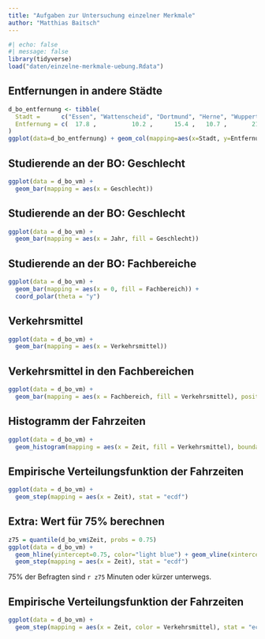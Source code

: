 ```yaml
---
title: "Aufgaben zur Untersuchung einzelner Merkmale"
author: "Matthias Baitsch"
---
```


```r
#| echo: false
#| message: false
library(tidyverse)
load("daten/einzelne-merkmale-uebung.Rdata")
```

## Entfernungen in andere Städte

```r
d_bo_entfernung <- tibble(
  Stadt =      c("Essen", "Wattenscheid", "Dortmund", "Herne", "Wuppertal", "Gelsenkirchen", "Mühlheim"),
  Entfernung = c(  17.8 ,          10.2 ,      15.4 ,   10.7 ,       21.4 ,           14.1 ,      27.2 )
)
ggplot(data=d_bo_entfernung) + geom_col(mapping=aes(x=Stadt, y=Entfernung))
```

## Studierende an der BO: Geschlecht

```r
ggplot(data = d_bo_vm) +
  geom_bar(mapping = aes(x = Geschlecht))
```

## Studierende an der BO: Geschlecht

```r
ggplot(data = d_bo_vm) +
  geom_bar(mapping = aes(x = Jahr, fill = Geschlecht))
```

## Studierende an der BO: Fachbereiche

```r
ggplot(data = d_bo_vm) +
  geom_bar(mapping = aes(x = 0, fill = Fachbereich)) +
  coord_polar(theta = "y")
```

## Verkehrsmittel

```r
ggplot(data = d_bo_vm) +
  geom_bar(mapping = aes(x = Verkehrsmittel))
```

## Verkehrsmittel in den Fachbereichen 

```r
ggplot(data = d_bo_vm) +
  geom_bar(mapping = aes(x = Fachbereich, fill = Verkehrsmittel), position = "fill")
```

## Histogramm der Fahrzeiten

```r
ggplot(data = d_bo_vm) +
  geom_histogram(mapping = aes(x = Zeit, fill = Verkehrsmittel), boundary=0, binwidth=15)
```

## Empirische Verteilungsfunktion der Fahrzeiten

```r
ggplot(data = d_bo_vm) +
  geom_step(mapping = aes(x = Zeit), stat = "ecdf")
```

## Extra: Wert für 75% berechnen

```r
z75 = quantile(d_bo_vm$Zeit, probs = 0.75)
ggplot(data = d_bo_vm) +
  geom_hline(yintercept=0.75, color="light blue") + geom_vline(xintercept=z75, color="light blue") +
  geom_step(mapping = aes(x = Zeit), stat = "ecdf") 
```

75% der Befragten sind `r z75` Minuten oder kürzer unterwegs.

## Empirische Verteilungsfunktion der Fahrzeiten

```r
ggplot(data = d_bo_vm) +
  geom_step(mapping = aes(x = Zeit, color = Verkehrsmittel), stat = "ecdf")
```